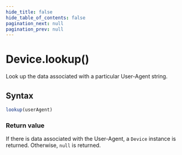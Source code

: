 ```yaml
---
hide_title: false
hide_table_of_contents: false
pagination_next: null
pagination_prev: null
---
```


# Device.lookup()

Look up the data associated with a particular User-Agent string.


## Syntax

```js
lookup(userAgent)
```

### Return value

If there is data associated with the User-Agent, a `Device` instance is returned.
Otherwise, `null` is returned.
